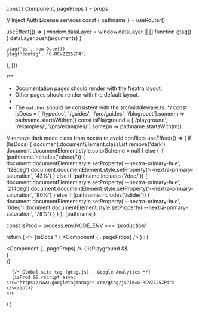 
  const { Component, pageProps } = props

  // Inject Auth License services
  const { pathname } = useRouter()

  useEffect(() => {
    window.dataLayer = window.dataLayer || []
    function gtag() {
      dataLayer.push(arguments)
    }

    gtag('js', new Date())
    gtag('config', 'G-RCVZZ25ZP4')
  }, [])

  /**
   * Documentation pages should render with the Nextra layout.
   * Other pages should render with the default layout.
   *
   * The `matcher` should be consistent with the src/middleware.ts.
   */
  const isDocs = ['/typedoc', '/guides', '/pro/guides', '/blog/post'].some(m => pathname.startsWith(m))
  const isPlayground = ['/playground', '/examples/', '/pro/examples/'].some(m => pathname.startsWith(m))

  // remove dark mode class from nextra to avoid conflicts
  useEffect(() => {
    if (!isDocs) {
      document.documentElement.classList.remove('dark')
      document.documentElement.style.colorScheme = null
    } else {
      if (pathname.includes('/sheet/')) {
        document.documentElement.style.setProperty('--nextra-primary-hue', '128deg')
        document.documentElement.style.setProperty('--nextra-primary-saturation', '43%')
      } else if (pathname.includes('/doc/')) {
        document.documentElement.style.setProperty('--nextra-primary-hue', '214deg')
        document.documentElement.style.setProperty('--nextra-primary-saturation', '80%')
      } else if (pathname.includes('/slide/')) {
        document.documentElement.style.setProperty('--nextra-primary-hue', '0deg')
        document.documentElement.style.setProperty('--nextra-primary-saturation', '78%')
      }
    }
  }, [pathname])

  const isProd = process.env.NODE_ENV === 'production'

  return (
    <>
      <Theme>
        {isDocs
          ? (
            <Component {...pageProps} />
            )
          : (
            <div className={poppins.className}>
              <Navbar />
              <Component {...pageProps} />
              {!isPlayground && <Footer />}
            </div>
            )}
      </Theme>

      {/* Global site tag (gtag.js) - Google Analytics */}
      {isProd && <script async src="https://www.googletagmanager.com/gtag/js?id=G-RCVZZ25ZP4"></script>}
    </>
  )
}
